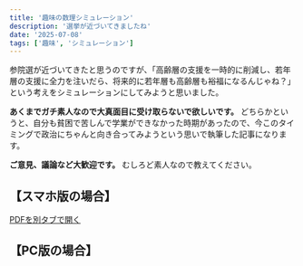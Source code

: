 ```yaml
---
title: '趣味の数理シミュレーション'
description: '選挙が近づいてきましたね'
date: '2025-07-08'
tags: ['趣味', 'シミュレーション']
---
```




参院選が近づいてきたと思うのですが、「高齢層の支援を一時的に削減し、若年層の支援に全力を注いだら、将来的に若年層も高齢層も裕福になるんじゃね？」という考えをシミュレーションにしてみようと思いました。

**あくまでガチ素人なので大真面目に受け取らないで欲しいです。** どちらかというと、自分も貧困で苦しんで学業ができなかった時期があったので、今このタイミングで政治にちゃんと向き合ってみようという思いで執筆した記事になります。

**ご意見、議論など大歓迎です。** むしろど素人なので教えてください。

## 【スマホ版の場合】

<a href="/pdfs/若者支援したい更新版2.pdf" target="_blank" rel="noopener noreferrer">PDFを別タブで開く</a>

## 【PC版の場合】

<EmbedPdf src="/pdfs/若者支援したい更新版2.pdf" title="若者支援したら国全体裕福になるんじゃね？" />